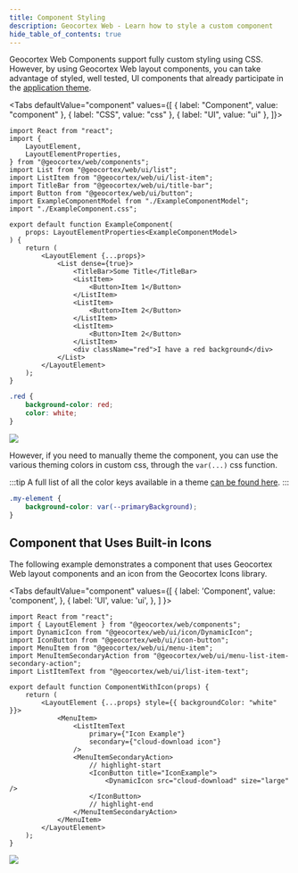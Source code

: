 ```yaml
---
title: Component Styling
description: Geocortex Web - Learn how to style a custom component
hide_table_of_contents: true
---
```



Geocortex Web Components support fully custom styling using CSS. However, by using Geocortex Web layout components, you can take advantage of styled, well tested, UI components that already participate in the [application theme](configuration-theme.mdx).

<Tabs
  defaultValue="component"
  values={[
    { label: "Component", value: "component" },
    { label: "CSS", value: "css" },
    { label: "UI", value: "ui" },
  ]}>
<TabItem value="component">

```tsx
import React from "react";
import {
    LayoutElement,
    LayoutElementProperties,
} from "@geocortex/web/components";
import List from "@geocortex/web/ui/list";
import ListItem from "@geocortex/web/ui/list-item";
import TitleBar from "@geocortex/web/ui/title-bar";
import Button from "@geocortex/web/ui/button";
import ExampleComponentModel from "./ExampleComponentModel";
import "./ExampleComponent.css";

export default function ExampleComponent(
    props: LayoutElementProperties<ExampleComponentModel>
) {
    return (
        <LayoutElement {...props}>
            <List dense={true}>
                <TitleBar>Some Title</TitleBar>
                <ListItem>
                    <Button>Item 1</Button>
                </ListItem>
                <ListItem>
                    <Button>Item 2</Button>
                </ListItem>
                <ListItem>
                    <Button>Item 2</Button>
                </ListItem>
                <div className="red">I have a red background</div>
            </List>
        </LayoutElement>
    );
}
```

</TabItem>
<TabItem value="css">

```css
.red {
    background-color: red;
    color: white;
}
```

</TabItem>
<TabItem value="ui">
<img src={useBaseUrl("img/sdk-components-reference-styling.png")}/>
</TabItem>
</Tabs>

However, if you need to manually theme the component, you can use the various theming colors in custom css, through the `var(...)` css function.

:::tip
A full list of all the color keys available in a theme [can be found here](configuration-theme.mdx#theme-color-reference).
:::

```css
.my-element {
    background-color: var(--primaryBackground);
}
```

## Component that Uses Built-in Icons

<!-- TODO-API link to Geocortex Icons Library -->

The following example demonstrates a component that uses Geocortex Web layout components and an icon from the Geocortex Icons library.

<Tabs
  defaultValue="component"
  values={[
    { label: 'Component', value: 'component', },
    { label: 'UI', value: 'ui', },
  ]
}>
<TabItem value="component">

```tsx title="src/components/
import React from "react";
import { LayoutElement } from "@geocortex/web/components";
import DynamicIcon from "@geocortex/web/ui/icon/DynamicIcon";
import IconButton from "@geocortex/web/ui/icon-button";
import MenuItem from "@geocortex/web/ui/menu-item";
import MenuItemSecondaryAction from "@geocortex/web/ui/menu-list-item-secondary-action";
import ListItemText from "@geocortex/web/ui/list-item-text";

export default function ComponentWithIcon(props) {
    return (
        <LayoutElement {...props} style={{ backgroundColor: "white" }}>
            <MenuItem>
                <ListItemText
                    primary={"Icon Example"}
                    secondary={"cloud-download icon"}
                />
                <MenuItemSecondaryAction>
                    // highlight-start
                    <IconButton title="IconExample">
                        <DynamicIcon src="cloud-download" size="large" />
                    </IconButton>
                    // highlight-end
                </MenuItemSecondaryAction>
            </MenuItem>
        </LayoutElement>
    );
}
```

</TabItem>
<TabItem value="ui">
<img src={useBaseUrl("img/web-component-with-icon.png")}/>
</TabItem>
</Tabs>
